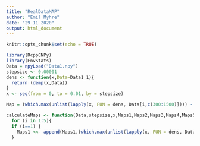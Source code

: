 ```yaml
---
title: "RealDataMAP"
author: "Emil Myhre"
date: "29 11 2020"
output: html_document
---
```


```r
knitr::opts_chunk$set(echo = TRUE)
```

```r
library(RcppCNPy)
library(EnvStats)
Data = npyLoad("Data1.npy")
stepsize <- 0.00001
dens <- function(x,Data=Data1_1){
  return (demp(x,Data))
}
x <- seq(from = 0, to = 0.01, by = stepsize)

Map = (which.max(unlist(lapply(x, FUN = dens, Data[i,c(300:1500)]))) - 1)*stepsize

calculateMaps <- function(Data,stepsize,x,Maps1,Maps2,Maps3,Maps4,Maps5){
  for (i in 1:5){ 
  if (i==1) {
    Maps1 <<- append(Maps1,(which.max(unlist(lapply(x, FUN = dens, Data[i,c(300:1500)]))) - 1)*stepsize)
  }
```

